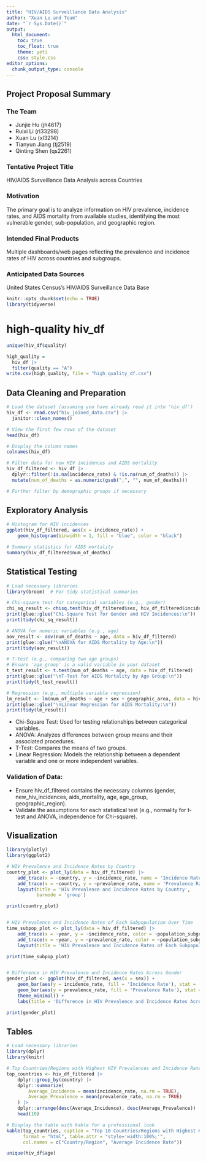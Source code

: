 ```yaml
---
title: "HIV/AIDS Surveillance Data Analysis"
author: "Xuan Lu and Team"
date: "`r Sys.Date()`"
output: 
  html_document:
    toc: true
    toc_float: true
    theme: yeti
    css: style.css
editor_options: 
  chunk_output_type: console
---
```


## Project Proposal Summary

### The Team
- Junjie Hu (jh4617)
- Ruixi Li (rl33298)
- Xuan Lu (xl3214)
- Tianyun Jiang (tj2519)
- Qinting Shen (qs2261)

### Tentative Project Title
HIV/AIDS Surveillance Data Analysis across Countries

### Motivation
The primary goal is to analyze information on HIV prevalence, incidence rates, and AIDS mortality from available studies, identifying the most vulnerable gender, sub-population, and geographic region.

### Intended Final Products
Multiple dashboards/web pages reflecting the prevalence and incidence rates of HIV across countries and subgroups.

### Anticipated Data Sources
United States Census’s HIV/AIDS Surveillance Data Base

```r
knitr::opts_chunk$set(echo = TRUE)
library(tidyverse)
```


# high-quality hiv_df
```r
unique(hiv_df$quality)

high_quality =
  hiv_df |>
  filter(quality == "A") 
write.csv(high_quality, file = "high_quality_df.csv")
```

## Data Cleaning and Preparation
```r
# Load the dataset (assuming you have already read it into 'hiv_df')
hiv_df <- read.csv("hiv_joined_data.csv") |>
  janitor::clean_names()

# View the first few rows of the dataset
head(hiv_df)

# Display the column names
colnames(hiv_df)

# Filter data for new HIV incidences and AIDS mortality
hiv_df_filtered <- hiv_df |>
  dplyr::filter(!is.na(incidence_rate) & !is.na(num_of_deaths)) |>
  mutate(num_of_deaths = as.numeric(gsub(",", "", num_of_deaths)))

# Further filter by demographic groups if necessary
```

## Exploratory Analysis
```r
# Histogram for HIV incidences
ggplot(hiv_df_filtered, aes(x = incidence_rate)) +
    geom_histogram(binwidth = 1, fill = "blue", color = "black")

# Summary statistics for AIDS mortality
summary(hiv_df_filtered$num_of_deaths)
```

## Statistical Testing
```r
# Load necessary libraries
library(broom)  # For tidy statistical summaries

# Chi-square test for categorical variables (e.g., gender)
chi_sq_result <- chisq.test(hiv_df_filtered$sex, hiv_df_filtered$incidence_rate)
print(glue::glue("Chi-Square Test for Gender and HIV Incidences:\n"))
print(tidy(chi_sq_result))

# ANOVA for numeric variables (e.g., age)
aov_result <- aov(num_of_deaths ~ age, data = hiv_df_filtered)
print(glue::glue("\nANOVA for AIDS Mortality by Age:\n"))
print(tidy(aov_result))

# T-test (e.g., comparing two age groups)
# Ensure 'age_group' is a valid variable in your dataset
t_test_result <- t.test(num_of_deaths ~ age, data = hiv_df_filtered)
print(glue::glue("\nT-Test for AIDS Mortality by Age Group:\n"))
print(tidy(t_test_result))

# Regression (e.g., multiple variable regression)
lm_result <- lm(num_of_deaths ~ age + sex + geographic_area, data = hiv_df_filtered)
print(glue::glue("\nLinear Regression for AIDS Mortality:\n"))
print(tidy(lm_result))
```

- Chi-Square Test: Used for testing relationships between categorical variables.
- ANOVA: Analyzes differences between group means and their associated procedures.
- T-Test: Compares the means of two groups.
- Linear Regression: Models the relationship between a dependent variable and one or more independent variables.

### Validation of Data:

- Ensure hiv_df_filtered contains the necessary columns (gender, new_hiv_incidences, aids_mortality, age, age_group, geographic_region).
- Validate the assumptions for each statistical test (e.g., normality for t-test and ANOVA, independence for Chi-square).

## Visualization
```r
library(plotly)
library(ggplot2)

# HIV Prevalence and Incidence Rates by Country
country_plot <- plot_ly(data = hiv_df_filtered) |>
    add_trace(x = ~country, y = ~incidence_rate, name = 'Incidence Rate', type = 'bar') |>
    add_trace(x = ~country, y = ~prevalence_rate, name = 'Prevalence Rate', type = 'bar') |>
    layout(title = 'HIV Prevalence and Incidence Rates by Country',
           barmode = 'group')

print(country_plot)


# HIV Prevalence and Incidence Rates of Each Subpopulation Over Time
time_subpop_plot <- plot_ly(data = hiv_df_filtered) |>
    add_trace(x = ~year, y = ~incidence_rate, color = ~population_subgroup, type = 'scatter', mode = 'lines', name = 'Incidence Rate') |>
    add_trace(x = ~year, y = ~prevalence_rate, color = ~population_subgroup, type = 'scatter', mode = 'lines', name = 'Prevalence Rate') |>
    layout(title = 'HIV Prevalence and Incidence Rates of Each Subpopulation Over Time')

print(time_subpop_plot)


# Difference in HIV Prevalence and Incidence Rates Across Gender
gender_plot <- ggplot(hiv_df_filtered, aes(x = sex)) +
    geom_bar(aes(y = incidence_rate, fill = 'Incidence Rate'), stat = 'identity') +
    geom_bar(aes(y = prevalence_rate, fill = 'Prevalence Rate'), stat = 'identity', position = 'dodge') +
    theme_minimal() +
    labs(title = 'Difference in HIV Prevalence and Incidence Rates Across Gender')

print(gender_plot)
```

## Tables
```r
# Load necessary libraries
library(dplyr)
library(knitr)

# Top Countries/Regions with Highest HIV Prevalences and Incidence Rates
top_countries <- hiv_df_filtered |>
    dplyr::group_by(country) |>
    dplyr::summarize(
        Average_Incidence = mean(incidence_rate, na.rm = TRUE),
        Average_Prevalence = mean(prevalence_rate, na.rm = TRUE)
    ) |>
    dplyr::arrange(desc(Average_Incidence), desc(Average_Prevalence)) |>
    head(10)

# Display the table with kable for a professional look
kable(top_countries, caption = "Top 10 Countries/Regions with Highest HIV Incidence Rates", 
      format = "html", table.attr = "style='width:100%;'", 
      col.names = c("Country/Region", "Average Incidence Rate"))

unique(hiv_df$age)
```

